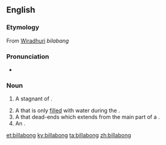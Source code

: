==English==

===Etymology===
From [[Wiradhuri]] ''bilabang''

===Pronunciation===
* {{rhymes|ɒŋ|lang=en}}

===Noun===
{{en-noun}}

# {{context|Australia|rare|lang=en}} A stagnant {{l/en|pool}} of {{l/en|water}}.
# A {{l/en|streambed}} that is only [[filled]] with water during the {{l/en|rainy season}}.
# A {{l/en|channel}} that dead-ends which extends from the main part of a {{l/en|river}}.
# An {{l/en|oxbow lake}}.

[[et:billabong]]
[[ky:billabong]]
[[ta:billabong]]
[[zh:billabong]]